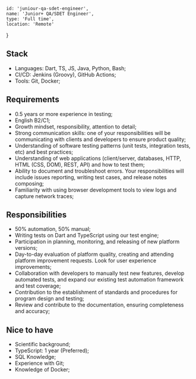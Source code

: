 <!-- markdownlint-disable first-line-h1 -->


    id: 'juniour-qa-sdet-engineer',
    name: 'Junior+ QA/SDET Engineer',
    type: 'Full time',
    location: 'Remote'
}

<Card meta={meta}>

## Stack

- Languages: Dart, TS, JS, Java, Python, Bash;
- CI/CD: Jenkins (Groovy), GitHub Actions;
- Tools: Git, Docker;

## Requirements

- 0.5 years or more experience in testing;
- English B2/C1;
- Growth mindset, responsibility, attention to detail;
- Strong communication skills: one of your responsibilities will be communicating with clients and developers to ensure product quality;
- Understanding of software testing patterns (unit tests, integration tests, etc) and best practices;
- Understanding of web applications (client/server, databases, HTTP, HTML (CSS, DOM), REST, API) and how to test them;
- Ability to document and troubleshoot errors. Your responsibilities will include issues reporting, writing test cases, and release notes composing;
- Familiarity with using browser development tools to view logs and capture network traces;

## Responsibilities

- 50% automation, 50% manual;
- Writing tests on Dart and TypeScript using our test engine;
- Participation in planning, monitoring, and releasing of new platform versions;
- Day-to-day evaluation of platform quality, creating and attending platform improvement requests. Look for user experience improvements;
- Collaboration with developers to manually test new features, develop automated tests, and expand our existing test automation framework and test coverage;
- Contribution to the establishment of standards and procedures for program design and testing;
- Review and contribute to the documentation, ensuring completeness and accuracy;


## Nice to have

- Scientific background;
- TypeScript: 1 year (Preferred);
- SQL Knowledge;
- Experience with Git;
- Knowledge of Docker;


</Card>
